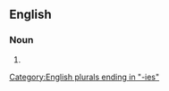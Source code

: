 ==English==

===Noun===
{{head|en|noun plural form}}

# {{plural of|embassy|lang=en}}

[[Category:English plurals ending in "-ies"]]